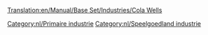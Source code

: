 [[Translation:en/Manual/Base Set/Industries/Cola Wells]]

{{nl/Industrieën|image=en/ColaWells.png
|name=Colabronnen
|climates=[[nl/Manual/Klimaat#Speelgoedland|Speelgoedland]]
|accepts=Niets
|produces=[[en/Manual/Base Set/Cargos/Cola]]
|notes=Niet aanwezig in andere [[nl/Manual/Klimaat|klimaten]].
}}

{{nl/Navbox Industrieën}}
[[Category:nl/Primaire industrie]]
[[Category:nl/Speelgoedland industrie]]